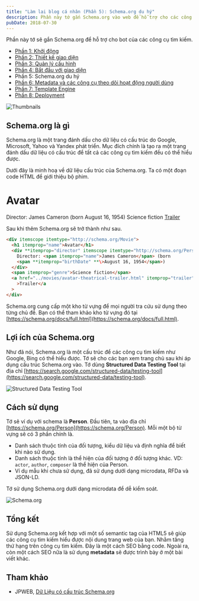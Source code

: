 ```yaml
---
title: "Làm lại blog cá nhân (Phần 5): Schema.org du hý"
description: Phần này tớ gắn Schema.org vào web để hỗ trợ cho các công cụ tìm kiếm như Bing, Google.
pubDate: 2018-07-30
---
```


Phần này tớ sẽ gắn Schema.org để hỗ trợ cho bot của các công cụ tìm kiếm.

- [Phần 1: Khởi động](https://vhnam.github.io/tutorials/lam-lai-blog-ca-nhan-1/)
- [Phần 2: Thiết kế giao diện](https://vhnam.github.io/tutorials/lam-lai-blog-ca-nhan-2/)
- [Phần 3: Quản lý cấu hình](https://vhnam.github.io/tutorials/lam-lai-blog-ca-nhan-3/)
- [Phần 4: Bắt đầu với giao diện](https://vhnam.github.io/tutorials/lam-lai-blog-ca-nhan-4/)
- Phần 5: Schema.org du hý
- [Phần 6: Metadata và các công cụ theo dõi hoạt động người dùng](https://vhnam.github.io/tutorials/lam-lai-blog-ca-nhan-6/)
- [Phần 7: Template Engine](https://vhnam.github.io/tutorials/lam-lai-blog-ca-nhan-7/)
- [Phần 8: Deployment](https://vhnam.github.io/tutorials/lam-lai-blog-ca-nhan-8/)

![Thumbnails](../../assets/tutorials/lam-lai-blog-ca-nhan-5/thumbnails.jpg)

## Schema.org là gì

Schema.org là một trang đánh dấu cho dữ liệu có cấu trúc do Google, Microsoft, Yahoo và Yandex phát triển. Mục đích chính là tạo ra một trang đánh dấu dữ liệu có cấu trúc để tất cả các công cụ tìm kiếm đều có thể hiểu được.

Dưới đây là minh hoạ về dữ liệu cấu trúc của Schema.org. Ta có một đoạn code HTML để giới thiệu bộ phim.

<div>
  <h1>Avatar</h1>
  <span>Director: James Cameron (born August 16, 1954)</span>
  <span>Science fiction</span>
  <a href="../movies/avatar-theatrical-trailer.html">Trailer</a>
</div>

Sau khi thêm Schema.org sẽ trở thành như sau.

```html
<div itemscope itemtype="http://schema.org/Movie">
  <h1 itemprop="name">Avatar</h1>
  <div **itemprop="director" itemscope itemtype="http://schema.org/Person" **\>
    Director: <span itemprop="name">James Cameron</span> (born
    <span **itemprop="birthDate" **\>August 16, 1954</span>)
  </div>
  <span itemprop="genre">Science fiction</span>
  <a href="../movies/avatar-theatrical-trailer.html" itemprop="trailer"
    >Trailer</a
  >
</div>
```

Schema.org cung cấp một kho từ vựng để mọi người tra cứu sử dụng theo từng chủ đề. Bạn có thể tham khảo kho từ vựng đó tại [https://schema.org/docs/full.html](https://schema.org/docs/full.html).

## Lợi ích của Schema.org

Như đã nói, Schema.org là một cấu trúc để các công cụ tìm kiếm như Google, Bing có thể hiểu được. Tớ sẽ cho các bạn xem trang chủ sau khi áp dụng cấu trúc Schema.org vào. Tớ dùng **Structured Data Testing Tool** tại địa chỉ [https://search.google.com/structured-data/testing-tool](https://search.google.com/structured-data/testing-tool).

![Structured Data Testing Tool](../../assets/tutorials/lam-lai-blog-ca-nhan-5/structured-data-testing-tool.jpg)

## Cách sử dụng

Tớ sẽ ví dụ với schema là **Person**. Đầu tiên, ta vào địa chỉ [https://schema.org/Person](https://schema.org/Person). Mỗi một bộ từ vựng sẽ có 3 phần chính là.

- Danh sách thuộc tính của đối tượng, kiểu dữ liệu và định nghĩa để biết khi nào sử dụng.
- Danh sách thuộc tính là thể hiện của đối tượng ở đối tượng khác. VD: `actor`, `author`, `composer` là thể hiện của Person.
- Ví dụ mẫu khi chưa sử dụng, đã sử dụng dưới dạng microdata, RFDa và JSON-LD.

Tớ sử dụng Schema.org dưới dạng microdata để dễ kiểm soát.

![Schema.org](../../assets/tutorials/lam-lai-blog-ca-nhan-5/schema.org.jpg)

## Tổng kết

Sử dụng Schema.org kết hợp với một số semantic tag của HTML5 sẽ giúp các công cụ tìm kiếm hiểu được nội dung trang web của bạn. Nhằm tăng thứ hạng trên công cụ tìm kiếm. Đây là một cách SEO bằng code. Ngoài ra, còn một cách SEO nữa là sử dụng **metadata** sẽ được trình bày ở một bài viết khác.

## Tham khảo

- JPWEB, [Dữ Liệu có cấu trúc Schema.org](https://www.jpwebseo.com/du-lieu-co-cau-truc-schema)

